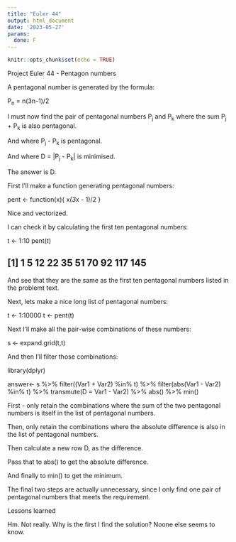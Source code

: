```yaml
---
title: "Euler 44"
output: html_document
date: '2023-05-27'
params:
  done: F
---
```


```r
knitr::opts_chunk$set(echo = TRUE)
```
Project Euler 44 - Pentagon numbers

A pentagonal number is generated by the formula:

P~n~ = n(3n-1)/2

I must now find the pair of pentagonal numbers P~j~ and P~k~ where the sum P~j~ + P~k~ is also pentagonal.

And where P~j~ - P~k~ is pentagonal.

And where D = |P~j~ - P~k~| is minimised.

The answer is D.

First I'll make a function generating pentagonal numbers:

pent <- function(x){
  x*(3*x - 1)/2
}


Nice and vectorized.

I can check it by calculating the first ten pentagonal numbers:

t <- 1:10
pent(t)

##  [1]   1   5  12  22  35  51  70  92 117 145


And see that they are the same as the first ten pentagonal numbers listed in the problemt text.

Next, lets make a nice long list of pentagonal numbers:

t <- 1:10000
t <- pent(t)


Next I'll make all the pair-wise combinations of these numbers:

s <- expand.grid(t,t)


And then I'll filter those combinations:

library(dplyr)

answer<- s %>%
  filter((Var1 + Var2) %in% t) %>%
  filter(abs(Var1 - Var2) %in% t) %>%
  transmute(D = Var1 - Var2) %>%
  abs() %>%
  min()


First - only retain the combinations where the sum of the two pentagonal numbers is itself in the list of pentagonal numbers.

Then, only retain the combinations where the absolute difference is also in the list of pentagonal numbers.

Then calculate a new row D, as the difference.

Pass that to abs() to get the absolute difference.

And finally to min() to get the minimum.

The final two steps are actually unnecessary, since I only find one pair of pentagonal numbers that meets the requirement.

Lessons learned

Hm. Not really. Why is the first I find the solution? Noone else seems to know.